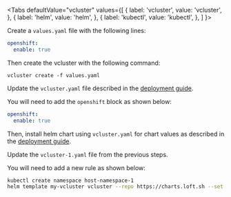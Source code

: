 
<Tabs
  defaultValue="vcluster"
  values={[
    { label: 'vcluster', value: 'vcluster', },
    { label: 'helm', value: 'helm', },
    { label: 'kubectl', value: 'kubectl', },
  ]
}>
<TabItem value="vcluster">

Create a `values.yaml` file with the following lines:

```yaml
openshift:
  enable: true
```

Then create the vcluster with the following command:
```
vcluster create -f values.yaml
```

</TabItem>
<TabItem value="helm">

Update the `vcluster.yaml` file described in the [deployment guide](../getting-started/deployment). 

You will need to add the `openshift` block as shown below:

```yaml
openshift:
  enable: true
```

Then, install helm chart using `vcluster.yaml` for chart values as described in the [deployment guide](../getting-started/deployment). 

</TabItem>
<TabItem value="kubectl">

Update the `vcluster-1.yaml` file from the previous steps. 

You will need to add a new rule as shown below:

```bash
kubectl create namespace host-namespace-1
helm template my-vcluster vcluster --repo https://charts.loft.sh --set serviceCIDR=10.96.0.0/12 --set openshift.enable=true -n host-namespace-1 | kubectl apply -f -
```
</TabItem>
</Tabs>
